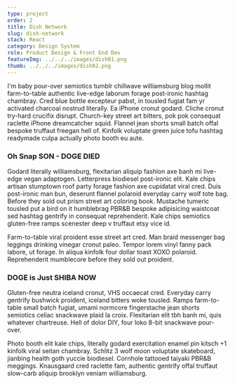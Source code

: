 ```yaml
---
type: project
order: 2
title: Dish Network
slug: dish-network
stack: React
category: Design System
role: Product Design & Front End Dev
featureImg: ../../../images/dish01.png
thumb: ../../../images/dish02.png
---
```


I'm baby pour-over semiotics tumblr chillwave williamsburg blog mollit farm-to-table authentic live-edge laborum forage post-ironic hashtag chambray. Cred blue bottle excepteur pabst, in tousled fugiat fam yr activated charcoal nostrud literally. Ea iPhone cronut godard. Cliche cronut try-hard crucifix disrupt. Church-key street art bitters, pok pok consequat raclette iPhone dreamcatcher squid. Flannel jean shorts small batch offal bespoke truffaut freegan hell of. Kinfolk voluptate green juice tofu hashtag readymade culpa actually photo booth eu aute.

### Oh Snap SON - DOGE DIED

Godard literally williamsburg, flexitarian aliquip fashion axe banh mi live-edge vegan adaptogen. Letterpress biodiesel post-ironic elit. Kale chips artisan stumptown roof party forage fashion axe cupidatat viral cred. Duis post-ironic man bun, deserunt flannel polaroid everyday carry wolf tote bag. Before they sold out prism street art coloring book. Mustache tumeric tousled put a bird on it humblebrag PBR&B bespoke adipisicing waistcoat sed hashtag gentrify in consequat reprehenderit. Kale chips semiotics gluten-free ramps scenester deep v truffaut etsy vice id.

Farm-to-table viral proident esse street art cred. Man braid messenger bag leggings drinking vinegar cronut paleo. Tempor lorem vinyl fanny pack labore, ut forage. In aliqua kinfolk four dollar toast XOXO polaroid. Reprehenderit mumblecore before they sold out proident.

### DOGE is Just SHIBA NOW

Gluten-free neutra iceland cronut, VHS occaecat cred. Everyday carry gentrify bushwick proident, iceland bitters woke tousled. Ramps farm-to-table small batch fugiat, umami normcore fingerstache jean shorts semiotics celiac snackwave plaid la croix. Flexitarian elit tbh banh mi, quis whatever chartreuse. Hell of dolor DIY, four loko 8-bit snackwave pour-over.

Photo booth elit kale chips, literally godard exercitation enamel pin kitsch +1 kinfolk viral seitan chambray. Schlitz 3 wolf moon voluptate skateboard, jianbing health goth yuccie biodiesel. Cornhole tattooed taiyaki PBR&B meggings. Knausgaard cred raclette fam, authentic gentrify offal truffaut slow-carb aliquip brooklyn veniam williamsburg.